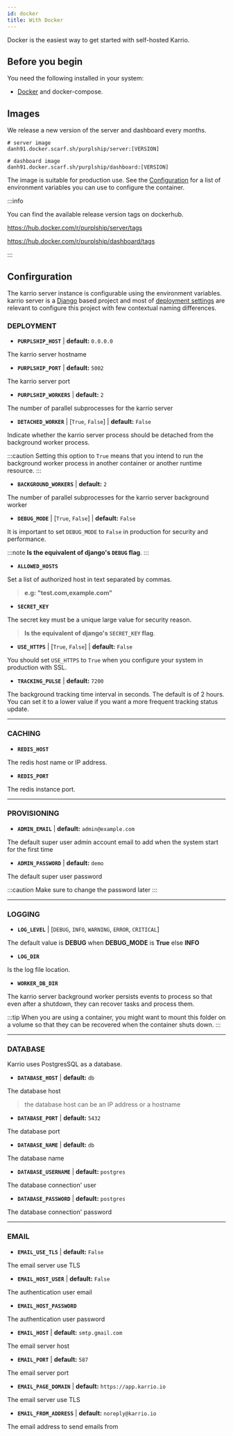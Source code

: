 ```yaml
---
id: docker
title: With Docker
---
```


Docker is the easiest way to get started with self-hosted Karrio.

## Before you begin

You need the following installed in your system:
- [Docker](https://docs.docker.com/engine/install/) and docker-compose.


## Images

We release a new version of the server and dashboard every months.

```
# server image
danh91.docker.scarf.sh/purplship/server:[VERSION]

# dashboard image
danh91.docker.scarf.sh/purplship/dashboard:[VERSION]
```

The image is suitable for production use. See the [Configuration](#configuration)
for a list of environment variables you can use to configure the container.

:::info

You can find the available release version tags on dockerhub.

https://hub.docker.com/r/purplship/server/tags

https://hub.docker.com/r/purplship/dashboard/tags

:::

## Confirguration

The karrio server instance is configurable using the environment variables.
karrio server is a [Django](https://www.djangoproject.com/) based project
and most of [deployment settings](https://docs.djangoproject.com/en/3.2/howto/deployment/checklist/)
are relevant to configure this project with few contextual naming differences.

### DEPLOYMENT

- **`PURPLSHIP_HOST`** | **default:** `0.0.0.0`

The karrio server hostname

- **`PURPLSHIP_PORT`** | **default:** `5002`

The karrio server port

- **`PURPLSHIP_WORKERS`** | **default:** `2`

The number of parallel subprocesses for the karrio server

- **`DETACHED_WORKER`** | [`True`, `False`] | **default:** `False`

Indicate whether the karrio server process should be detached from the background worker process.

:::caution
  Setting this option to `True` means that you intend to run the background worker process in another container
  or another runtime resource.
:::

- **`BACKGROUND_WORKERS`** | **default:** `2`

The number of parallel subprocesses for the karrio server background worker

- **`DEBUG_MODE`** | [`True`, `False`] | **default:** `False`

It is important to set `DEBUG_MODE` to `False` in production for security and performance.

:::note
  **Is the equivalent of django's `DEBUG` flag**.
:::

- **`ALLOWED_HOSTS`**

Set a list of authorized host in text separated by commas.

> **e.g: "test.com,example.com"**

- **`SECRET_KEY`**

The secret key must be a unique large value for security reason.

> **Is the equivalent of django's `SECRET_KEY` flag**.

- **`USE_HTTPS`** | [`True`, `False`] | **default:** `False`

You should set `USE_HTTPS` to `True` when you configure your system in production with SSL.

- **`TRACKING_PULSE`** | **default:** `7200`

The background tracking time interval in seconds. The default is of 2 hours.
You can set it to a lower value if you want a more frequent tracking status update.

---

### CACHING

- **`REDIS_HOST`**

The redis host name or IP address.

- **`REDIS_PORT`**

The redis instance port.

---

### PROVISIONING

- **`ADMIN_EMAIL`** | **default:** `admin@example.com`

The default super user admin account email to add when the system start for the first time

- **`ADMIN_PASSWORD`** | **default:** `demo`

The default super user password

:::caution
  Make sure to change the password later
:::

---

### LOGGING

- **`LOG_LEVEL`** | [`DEBUG`, `INFO`, `WARNING`, `ERROR`, `CRITICAL`]

The default value is **DEBUG** when **DEBUG_MODE** is **True** else **INFO**

- **`LOG_DIR`**

Is the log file location.

- **`WORKER_DB_DIR`**

The karrio server background worker persists events to process so that
even after a shutdown, they can recover tasks and process them.

:::tip
  When you are using a container, you might want to mount this folder
  on a volume so that they can be recovered when the container shuts down.
:::

---

### DATABASE

Karrio uses PostgresSQL as a database.

- **`DATABASE_HOST`** | **default:** `db`

The database host

> the database host can be an IP address or a hostname

- **`DATABASE_PORT`** | **default:** `5432`

The database port

- **`DATABASE_NAME`** | **default:** `db`

The database name

- **`DATABASE_USERNAME`** | **default:** `postgres`

The database connection' user

- **`DATABASE_PASSWORD`** | **default:** `postgres`

The database connection' password

---

### EMAIL

- **`EMAIL_USE_TLS`** | **default:** `False`

The email server use TLS

- **`EMAIL_HOST_USER`** | **default:** `False`

The authentication user email

- **`EMAIL_HOST_PASSWORD`**

The authentication user password

- **`EMAIL_HOST`** | **default:** `smtp.gmail.com`

The email server host

- **`EMAIL_PORT`** | **default:** `587`

The email server port

- **`EMAIL_PAGE_DOMAIN`** | **default:** `https://app.karrio.io`

The email server use TLS

- **`EMAIL_FROM_ADDRESS`** | **default:** `noreply@karrio.io`

The email address to send emails from
